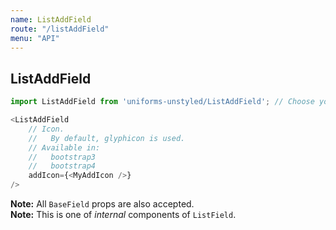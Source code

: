 ```yaml
---
name: ListAddField
route: "/listAddField"
menu: "API"
---
```

## ListAddField

```js
import ListAddField from 'uniforms-unstyled/ListAddField'; // Choose your theme package.

<ListAddField
    // Icon.
    //   By default, glyphicon is used.
    // Available in:
    //   bootstrap3
    //   bootstrap4
    addIcon={<MyAddIcon />}
/>
```

**Note:** All `BaseField` props are also accepted.<br />
**Note:** This is one of _internal_ components of `ListField`.

